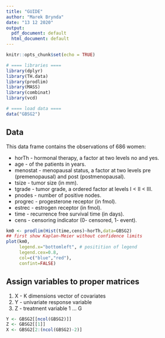 ```yaml
---
title: "GUIDE"
author: "Marek Brynda"
date: "13 12 2020"
output:
  pdf_document: default
  html_document: default
---
```


```r
knitr::opts_chunk$set(echo = TRUE)
```

```r
# ==== libraries ====
library(dplyr)
library(TH.data)
library(prodlim)
library(MASS)
library(combinat)
library(vcd)

# ==== load data ====
data("GBSG2")
```
## Data
This data frame contains the observations of 686 women:

* horTh - hormonal therapy, a factor at two levels no and yes.
* age - of the patients in years.
* menostat - menopausal status, a factor at two levels pre (premenopausal) and post (postmenopausal).
* tsize - tumor size (in mm).
* tgrade - tumor grade, a ordered factor at levels I < II < III.
* pnodes - number of positive nodes.
* progrec - progesterone receptor (in fmol).
* estrec - estrogen receptor (in fmol).
* time - recurrence free survival time (in days).
* cens - censoring indicator (0- censored, 1- event).
```r
km0 <- prodlim(Hist(time,cens)~horTh,data=GBSG2)
## first show Kaplan-Meier without confidence limits
plot(km0,
     legend.x="bottomleft", # positition of legend
     legend.cex=0.8,
     col=c("blue","red"),
     confint=FALSE)
```
## Assign variables to proper matrices
1. X - K dimensions vector of covariates
2. Y - univariate response variable 
3. Z - treatment variable 1 ... G

```r
Y <- GBSG2[[ncol(GBSG2)]]
Z <- GBSG2[[1]]
X <- GBSG2[2:(ncol(GBSG2)-2)]
```
